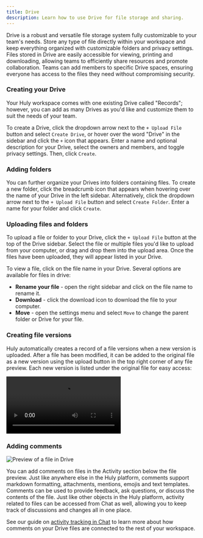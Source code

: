 ```yaml
---
title: Drive
description: Learn how to use Drive for file storage and sharing.
---
```



Drive is a robust and versatile file storage system fully customizable to your team's needs. Store any type of file directly within your workspace and keep everything organized with customizable folders and privacy settings. Files stored in Drive are easily accessible for viewing, printing and downloading, allowing teams to efficiently share resources and promote collaboration. Teams can add members to specific Drive spaces, ensuring everyone has access to the files they need without compromising security.

### Creating your Drive

Your Huly workspace comes with one existing Drive called "Records"; however, you can add as many Drives as you'd like and customize them to suit the needs of your team.

To create a Drive, click the dropdown arrow next to the `+ Upload File` button and select `Create Drive`, or hover over the word "Drive" in the sidebar and click the `+` icon that appears. Enter a name and optional description for your Drive, select the owners and members, and toggle privacy settings. Then, click `Create`.

### Adding folders

You can further organize your Drives into folders containing files. To create a new folder, click the breadcrumb icon that appears when hovering over the name of your Drive in the left sidebar. Alternatively, click the dropdown arrow next to the `+ Upload File` button and select `Create Folder`. Enter a name for your folder and click `Create`.

### Uploading files and folders

To upload a file or folder to your Drive, click the `+ Upload File` button at the top of the Drive sidebar. Select the file or multiple files you'd like to upload from your computer, or drag and drop them into the upload area. Once the files have been uploaded, they will appear listed in your Drive.

To view a file, click on the file name in your Drive. Several options are available for files in drive:

* **Rename your file** - open the right sidebar and click on the file name to rename it.
* **Download** - click the download icon to download the file to your computer.
* **Move**  - open the settings menu and select `Move` to change the parent folder or Drive for your file.

### Creating file versions

Huly automatically creates a record of a file versions when a new version is uploaded. After a file has been modified, it can be added to the original file as a new version using the upload button in the top right corner of any file preview. Each new version is listed under the original file for easy access:

<video controls>
  <source src="/src/assets/videos/huly/drive-versions.mp4" type="video/mp4" />
</video>

### Adding comments

<Image 
src={drivePreview} 
alt='Preview of a file in Drive' 
inferSize
quality='max'
/>

You can add comments on files in the Activity section below the file preview. Just like anywhere else in the Huly platform, comments support markdown formatting, attachments, mentions, emojis and text templates. Comments can be used to provide feedback, ask questions, or discuss the contents of the file. Just like other objects in the Huly platform, activity related to files can be accessed from Chat as well, allowing you to keep track of discussions and changes all in one place.

See our guide on [activity tracking in Chat](../../communication/chat-activity) to learn more about how comments on your Drive files are connected to the rest of your workspace.